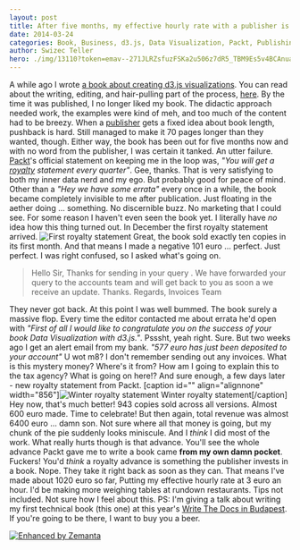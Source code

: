```yaml
---
layout: post
title: After five months, my effective hourly rate with a publisher is 3eur/hour
date: 2014-03-24
categories: Book, Business, d3.js, Data Visualization, Packt, Publishing, Side Projects, Writing
author: Swizec Teller
hero: ./img/13110?token=emav--271JLRZsfuzFSKa2u506z7dR5_TBM9Es5v4BCAnuaSzV8WoiYV-nydnRPPt9HNSKLt5NaBF2f3SxfkpII
---
```


A while ago I wrote [a book about creating d3.js visualizations](http://www.packtpub.com/data-visualization-with-d3js/book). You can read about the writing, editing, and hair-pulling part of the process, [here](http://swizec.com/blog/i-published-a-book-with-a-publisher-heres-what-the-journey-was-like/swizec/6398). By the time it was published, I no longer liked my book. The didactic approach needed work, the examples were kind of meh, and too much of the content had to be breezy. When a [publisher](http://en.wikipedia.org/wiki/Publishing "Publishing") gets a fixed idea about book length, pushback is hard. Still managed to make it 70 pages longer than they wanted, though. Either way, the book has been out for five months now and with no word from the publisher, I was certain it tanked. An utter failure. [Packt](http://www.packtpub.com "Packt")'s official statement on keeping me in the loop was, _"You will get a [royalty](http://en.wikipedia.org/wiki/Royalties "Royalties") statement every quarter"_. Gee, thanks. That is very satisfying to both my inner data nerd and my ego. But probably good for peace of mind. Other than a _"Hey we have some errata"_ every once in a while, the book became completely invisible to me after publication. Just floating in the aether doing ... something. No discernible buzz. No marketing that I could see. For some reason I haven't even seen the book yet. I literally have _no_ idea how this thing turned out. In December the first royalty statement arrived. ![First royalty statement](./img/13110?token=emav--271JLRZsfuzFSKa2u506z7dR5_TBM9Es5v4BCAnuaSzV8WoiYV-nydnRPPt9HNSKLt5NaBF2f3SxfkpII "First royalty statement") Great, the book sold exactly ten copies in its first month. And that means I made a negative 101 euro ... perfect. Just perfect. I was right confused, so I asked what's going on.

> Hello Sir, Thanks for sending in your query . We have forwarded your query to the accounts team and will get back to you as soon a we receive an update. Thanks. Regards, Invoices Team

They never got back. At this point I was well bummed. The book surely a massive flop. Every time the editor contacted me about errata he'd open with _"First of all I would like to congratulate you on the success of your book Data Visualization with d3.js."_. Psssht, yeah right. Sure. But two weeks ago I get an alert email from my bank. _"577 euro has just been deposited to your account"_ U wot m8? I don't remember sending out any invoices. What is this mystery money? Where's it from? How am I going to explain this to the tax agency? What is going on here!? And sure enough, a few days later - new royalty statement from Packt. \[caption id="" align="alignnone" width="856"]![Winter royalty statement](./img/13111?token=d1Gyw513Z-0bZDb6px3NH6b_Xc6WX1UNF_8SDKKzYusSWR0yiFG8whKUTQzZccyVe1gIMhVAu-IGdBf_7bWE9ms "Winter royalty statement") Winter royalty statement\[/caption] Hey now, that's much better! 943 copies sold across all versions. Almost 600 euro made. Time to celebrate! But then again, total revenue was almost 6400 euro ... damn son. Not sure where all that money is going, but my chunk of the pie suddenly looks miniscule. And I _think_ I did most of the work. What really hurts though is that advance. You'll see the whole advance Packt gave me to write a book came **from my own damn pocket**. Fuckers! You'd _think_ a royalty advance is something the publisher invests in a book. Nope. They take it right back as soon as they can. That means I've made about 1020 euro so far, Putting my effective hourly rate at 3 euro an hour. I'd be making more weighing tables at rundown restaurants. Tips not included. Not sure how I feel about this. PS: I'm giving a talk about writing my first technical book (this one) at this year's [Write The Docs in Budapest](http://conf.writethedocs.org/eu/2014/). If you're going to be there, I want to buy you a beer.

[![Enhanced by Zemanta](http://img.zemanta.com/zemified_e.png?x-id=d8bc3227-47c5-4cc4-b4b9-0c9a79b1c88f)](http://www.zemanta.com/?px "Enhanced by Zemanta")
